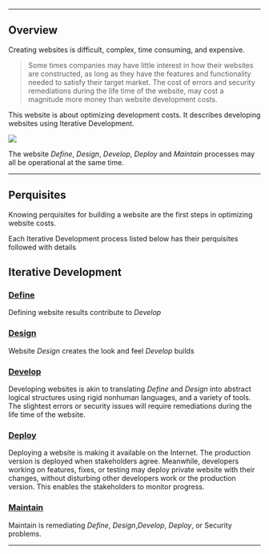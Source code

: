 

---

## Overview

Creating websites is difficult, complex, time consuming, and expensive.

> Some times companies may have little interest in how their websites are constructed, as long as they have the features and functionality needed to satisfy their target market. The cost of errors and security remediations during the life time of the website, may cost a magnitude more money than website development costs.

This website is about optimizing development costs. It describes developing websites using Iterative Development.

<Image src="/IterativeDev.png" width={455} height={455} />

The website *Define*, *Design*, *Develop*, *Deploy* and *Maintain* processes may all be operational at the same time.

---

## Perquisites

Knowing  perquisites for building a website are the first steps in optimizing website costs. 

Each Iterative Development process listed below has their perquisites  followed with details

## Iterative Development

### [Define](/Iterative/Define/define)

Defining website results contribute to *Develop*


### [Design](/Iterative/Design/design)

Website *Design* creates the look and feel *Develop* builds 


### [Develop](/Iterative/Develop/develop)

Developing websites is akin to translating *Define* and *Design* into abstract logical structures using rigid nonhuman languages, and a variety of tools. The slightest errors or security issues will require remediations during the life time of the website.


### [Deploy](/Iterative/Deploy/deploy)

Deploying a website is making it available on the Internet. The production version is deployed when stakeholders agree. Meanwhile, developers working on features, fixes, or testing may deploy private website with their changes, without disturbing other developers work or the production version. This enables the stakeholders to monitor progress.


 ### [Maintain](/Iterative/Maintain/maintain)

Maintain is remediating *Define*, *Design*,*Develop*, *Deploy*, or Security problems.

---